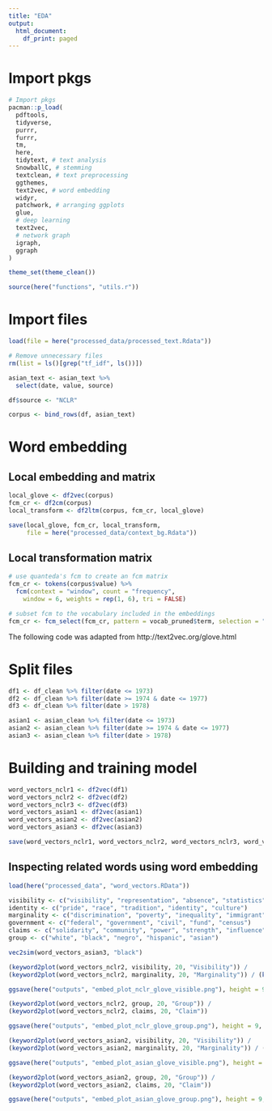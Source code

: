 ```yaml
---
title: "EDA"
output:
  html_document:
    df_print: paged
---
```


# Import pkgs 

```r
# Import pkgs
pacman::p_load(
  pdftools,
  tidyverse,
  purrr,
  furrr,
  tm,
  here,
  tidytext, # text analysis 
  SnowballC, # stemming 
  textclean, # text preprocessing 
  ggthemes,
  text2vec, # word embedding 
  widyr,
  patchwork, # arranging ggplots
  glue,
  # deep learning 
  text2vec,
  # network graph
  igraph,
  ggraph
)

theme_set(theme_clean())

source(here("functions", "utils.r"))
```

# Import files 

```r
load(file = here("processed_data/processed_text.Rdata"))

# Remove unnecessary files 
rm(list = ls()[grep("tf_idf", ls())])

asian_text <- asian_text %>%
  select(date, value, source)

df$source <- "NCLR"

corpus <- bind_rows(df, asian_text)
```

# Word embedding

## Local embedding and matrix 

```r
local_glove <- df2vec(corpus)
fcm_cr <- df2cm(corpus)
local_transform <- df2ltm(corpus, fcm_cr, local_glove)

save(local_glove, fcm_cr, local_transform, 
     file = here("processed_data/context_bg.Rdata"))
```

## Local transformation matrix 

```r
# use quanteda's fcm to create an fcm matrix
fcm_cr <- tokens(corpus$value) %>% 
  fcm(context = "window", count = "frequency", 
    window = 6, weights = rep(1, 6), tri = FALSE)

# subset fcm to the vocabulary included in the embeddings
fcm_cr <- fcm_select(fcm_cr, pattern = vocab_pruned$term, selection = "keep")
```

The following code was adapted from http://text2vec.org/glove.html

# Split files 

```r
df1 <- df_clean %>% filter(date <= 1973)
df2 <- df_clean %>% filter(date >= 1974 & date <= 1977)
df3 <- df_clean %>% filter(date > 1978)

asian1 <- asian_clean %>% filter(date <= 1973)
asian2 <- asian_clean %>% filter(date >= 1974 & date <= 1977)
asian3 <- asian_clean %>% filter(date > 1978)
```

# Building and training model 

```r
word_vectors_nclr1 <- df2vec(df1)
word_vectors_nclr2 <- df2vec(df2)
word_vectors_nclr3 <- df2vec(df3)
word_vectors_asian1 <- df2vec(asian1)
word_vectors_asian2 <- df2vec(asian2)
word_vectors_asian3 <- df2vec(asian3)

save(word_vectors_nclr1, word_vectors_nclr2, word_vectors_nclr3, word_vectors_asian1, word_vectors_asian2, word_vectors_asian3, file = here("processed_data", "word_vectors.RData"))
```

## Inspecting related words using word embedding

```r
load(here("processed_data", "word_vectors.RData"))

visibility <- c("visibility", "representation", "absence", "statistics", "data")
identity <- c("pride", "race", "tradition", "identity", "culture")
marginality <- c("discrimination", "poverty", "inequality", "immigrant", "minority")
government <- c("federal", "government", "civil", "fund", "census")
claims <- c("solidarity", "community", "power", "strength", "influence") 
group <- c("white", "black", "negro", "hispanic", "asian")

vec2sim(word_vectors_asian3, "black")
```

```r
(keyword2plot(word_vectors_nclr2, visibility, 20, "Visibility")) /
(keyword2plot(word_vectors_nclr2, marginality, 20, "Marginality")) / (keyword2plot(word_vectors_nclr2, identity, 20, "Identity")) 

ggsave(here("outputs", "embed_plot_nclr_glove_visible.png"), height = 9, width = 12)

(keyword2plot(word_vectors_nclr2, group, 20, "Group")) /
(keyword2plot(word_vectors_nclr2, claims, 20, "Claim"))

ggsave(here("outputs", "embed_plot_nclr_glove_group.png"), height = 9, width = 12)
```

```r
(keyword2plot(word_vectors_asian2, visibility, 20, "Visibility")) /
(keyword2plot(word_vectors_asian2, marginality, 20, "Marginality")) / (keyword2plot(word_vectors_asian2, identity, 20, "Identity")) 

ggsave(here("outputs", "embed_plot_asian_glove_visible.png"), height = 9, width = 12)

(keyword2plot(word_vectors_asian2, group, 20, "Group")) /
(keyword2plot(word_vectors_asian2, claims, 20, "Claim"))

ggsave(here("outputs", "embed_plot_asian_glove_group.png"), height = 9, width = 12)
```